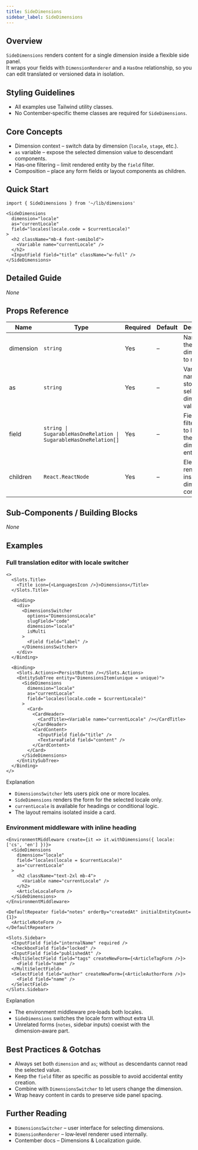 ```yaml
---
title: SideDimensions
sidebar_label: SideDimensions
---
```


<!-- Edited by human: false -->
<!-- Examples count: 3 -->

## Overview
`SideDimensions` renders content for a single dimension inside a flexible side panel.  
It wraps your fields with `DimensionRenderer` and a `HasOne` relationship, so you can edit translated or versioned data in isolation.

## Styling Guidelines
* All examples use Tailwind utility classes.  
* No Contember‑specific theme classes are required for `SideDimensions`.

## Core Concepts
* Dimension context – switch data by dimension (`locale`, `stage`, etc.).
* `as` variable – expose the selected dimension value to descendant components.
* Has‑one filtering – limit rendered entity by the `field` filter.
* Composition – place any form fields or layout components as children.

## Quick Start
```tsx
import { SideDimensions } from '~/lib/dimensions'

<SideDimensions
  dimension="locale"
  as="currentLocale"
  field="locales(locale.code = $currentLocale)"
>
  <h2 className="mb-4 font-semibold">
    <Variable name="currentLocale" />
  </h2>
  <InputField field="title" className="w-full" />
</SideDimensions>
```

## Detailed Guide
_None_

## Props Reference
| Name | Type | Required | Default | Description |
|------|------|----------|---------|-------------|
| dimension | `string` | Yes | – | Name of the dimension to render. |
| as | `string` | Yes | – | Variable name that stores the selected dimension value. |
| field | `string \| SugarableHasOneRelation \| SugarableHasOneRelation[]` | Yes | – | Field or filter used to locate the dimension entity. |
| children | `React.ReactNode` | Yes | – | Elements rendered inside the dimension context. |

## Sub‑Components / Building Blocks
_None_

## Examples

### Full translation editor with locale switcher
```tsx
<>
  <Slots.Title>
    <Title icon={<LanguagesIcon />}>Dimensions</Title>
  </Slots.Title>

  <Binding>
    <div>
      <DimensionsSwitcher
        options="DimensionsLocale"
        slugField="code"
        dimension="locale"
        isMulti
      >
        <Field field="label" />
      </DimensionsSwitcher>
    </div>
  </Binding>

  <Binding>
    <Slots.Actions><PersistButton /></Slots.Actions>
    <EntitySubTree entity="DimensionsItem(unique = unique)">
      <SideDimensions
        dimension="locale"
        as="currentLocale"
        field="locales(locale.code = $currentLocale)"
      >
        <Card>
          <CardHeader>
            <CardTitle><Variable name="currentLocale" /></CardTitle>
          </CardHeader>
          <CardContent>
            <InputField field="title" />
            <TextareaField field="content" />
          </CardContent>
        </Card>
      </SideDimensions>
    </EntitySubTree>
  </Binding>
</>
```
Explanation  
* `DimensionsSwitcher` lets users pick one or more locales.  
* `SideDimensions` renders the form for the selected locale only.  
* `currentLocale` is available for headings or conditional logic.  
* The layout remains isolated inside a card.

### Environment middleware with inline heading
```tsx
<EnvironmentMiddleware create={it => it.withDimensions({ locale: ['cs', 'en'] })}>
  <SideDimensions
    dimension="locale"
    field="locales(locale = $currentLocale)"
    as="currentLocale"
  >
    <h2 className="text-2xl mb-4">
      <Variable name="currentLocale" />
    </h2>
    <ArticleLocaleForm />
  </SideDimensions>
</EnvironmentMiddleware>

<DefaultRepeater field="notes" orderBy="createdAt" initialEntityCount={1}>
  <ArticleNoteForm />
</DefaultRepeater>

<Slots.Sidebar>
  <InputField field="internalName" required />
  <CheckboxField field="locked" />
  <InputField field="publishedAt" />
  <MultiSelectField field="tags" createNewForm={<ArticleTagForm />}>
    <Field field="name" />
  </MultiSelectField>
  <SelectField field="author" createNewForm={<ArticleAuthorForm />}>
    <Field field="name" />
  </SelectField>
</Slots.Sidebar>
```
Explanation  
* The environment middleware pre‑loads both locales.  
* `SideDimensions` switches the locale form without extra UI.  
* Unrelated forms (`notes`, sidebar inputs) coexist with the dimension‑aware part.

## Best Practices & Gotchas
* Always set both `dimension` and `as`; without `as` descendants cannot read the selected value.
* Keep the `field` filter as specific as possible to avoid accidental entity creation.
* Combine with `DimensionsSwitcher` to let users change the dimension.
* Wrap heavy content in cards to preserve side panel spacing.

## Further Reading
* `DimensionsSwitcher` – user interface for selecting dimensions.  
* `DimensionRenderer` – low‑level renderer used internally.  
* Contember docs – Dimensions & Localization guide.

<!-- End of Generated Documentation -->